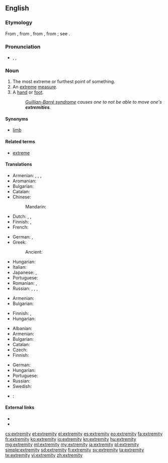 ==English==

===Etymology===
From {{etyl|enm}} {{term|extremite|lang=enm}}, from {{etyl|fro}} {{term|extremite|lang=fro}}, from {{etyl|la}} {{term|extremitas||the extremity or end|lang=la}}, from {{term|extremis||furthest, extreme}}; see {{term|extreme}}.

===Pronunciation===
* {{enPR|ĭkstrĕ'mĭtē}}, {{IPA|/ɪkˈstrɛmɪti/}}, {{X-SAMPA|/Ik"strEmIti/}}

===Noun===
{{en-noun|extremities}}

# The most extreme or furthest point of something.
# An [[extreme]] [[measure]].
# A [[hand]] or [[foot]].
#: ''[[Guillian-Barré syndrome]] causes one to not be able to move one's '''extremities'''.''

====Synonyms====
* [[limb]]

====Related terms====
* [[extreme]]

====Translations====
{{trans-top|furthest point}}
* Armenian: {{t-|hy|ծայր|tr=çayr}},  {{t-|hy|եզր|tr=ezr}},  {{t-|hy|վերջ|tr=verǰ}},  {{t-|hy|վերջավորություն|tr=verǰavorut’yun}}
* Aromanian: {{t-|rup|capit}}
* Bulgarian: {{t+|bg|край|m|sc=Cyrl}}
* Catalan: {{t-|ca|extremitat|f}}
* Chinese:
*: Mandarin: {{t-|cmn|末端|tr=mòduān|sc=Hani}}
* Dutch: {{t+|nl|uiterste|n}}, {{t+|nl|extremiteit|f}}, {{t+|nl|uiteinde|n}}
* Finnish: {{t-|fi|ääripää}}, {{t-|fi|ääriraja}}
* French: {{t+|fr|extrémité|f}}
{{trans-mid}}
* German: {{t+|de|Extremität|f}},  {{t-|de|äußerstes Ende|n}}
* Greek:
*: Ancient: {{tø|grc|ἄκρον|n|tr=ákron|sc=polytonic}}
* Hungarian: {{t-|hu|véglet}}
* Italian: {{t+|it|estremità|f}}
* Japanese: {{t-|ja|果て|tr=はて, hate}},  {{t-|ja|末端|tr=まったん, mattan}}
* Portuguese: {{t+|pt|extremidade|f}}
* Romanian: {{t-|ro|capăt}}, {{t-|ro|extremitate}}
* Russian: {{t+|ru|край|m|tr=kraj}},  {{t+|ru|оконечность|f|tr=okonéčnost'}},  {{t+|ru|конец|m|tr=konéc}}, {{t+|ru|кончик|m|tr=kónčik|sc=Cyrl}}
{{trans-bottom}}

{{trans-top|extreme measure}}
* Armenian: {{t-|hy|ծայրահեղություն|tr=çayraheġut’yun}}
* Bulgarian: {{t+|bg|крайност|f|sc=Cyrl}}
{{trans-mid}}
* Finnish: {{t-|fi|äärimmäisyys}}, {{t-|fi|äärimitta}}
* Hungarian: {{t+|hu|szélsőség}}
{{trans-bottom}}

{{trans-top|hand or foot}}
* Albanian: {{t-|sq|gjymtyrë|f}}
* Armenian: {{t-|hy|վերջավորություն|tr=verǰavorut’yun}}
* Bulgarian: {{t-|bg|крайник|m|sc=Cyrl}}
* Catalan: {{t-|ca|extremitat|f}}
* Czech: {{t+|cs|končetina|f}}
* Finnish: {{t+|fi|raaja}}
{{trans-mid}}
* German: {{t+|de|Extremität|f}}
* Hungarian: {{t+|hu|végtag}}
* Portuguese: {{t+|pt|extremidade|f}}
* Russian: {{t+|ru|конечность|f}}
* Swedish: {{t+|sv|extremitet|c}}
{{trans-bottom}}

{{checktrans-top}}
* {{ttbc|es}}: {{t+|es|extremidad|f}}
{{trans-bottom}}

====External links====
* {{R:Webster 1913}}
* {{R:Century 1911}}

[[cs:extremity]]
[[et:extremity]]
[[el:extremity]]
[[es:extremity]]
[[eo:extremity]]
[[fa:extremity]]
[[fr:extremity]]
[[ko:extremity]]
[[io:extremity]]
[[kn:extremity]]
[[hu:extremity]]
[[mg:extremity]]
[[ml:extremity]]
[[my:extremity]]
[[ja:extremity]]
[[pl:extremity]]
[[simple:extremity]]
[[sd:extremity]]
[[fi:extremity]]
[[sv:extremity]]
[[ta:extremity]]
[[te:extremity]]
[[vi:extremity]]
[[zh:extremity]]